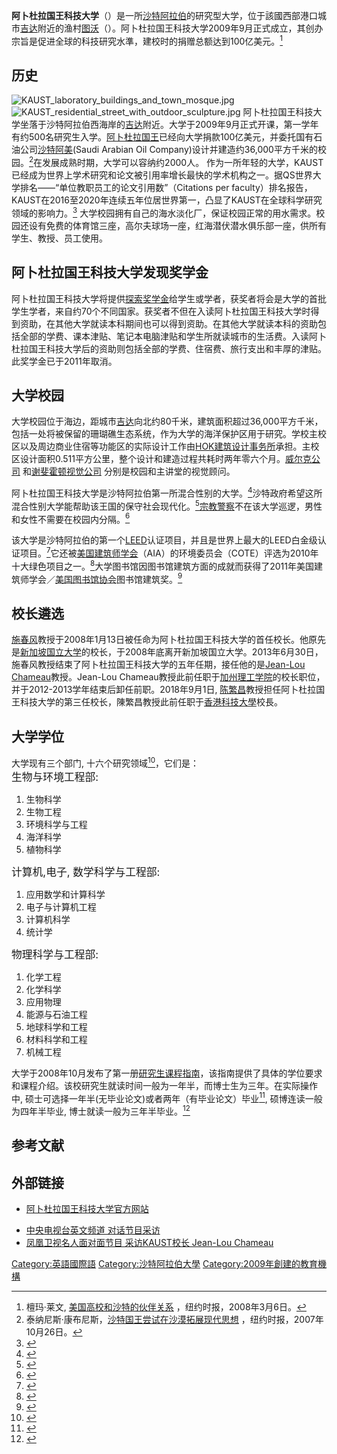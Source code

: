 {{NoteTA
|G1=地名
|G2=Melayu}}
{{Infobox University
|name = 阿卜杜拉国王科技大学|native_name = جامعة الملك عبد الله للعلوم والتقنية
|image_name = KAUST Logo.svg
|image_size = 200px
|motto = "Through Inspiration, Discovery"
|mottoeng =
|established = 2009年9月5日
|type = [[私立大學|私立大學]]
|affiliation =
|endowment = [[美元|US$]]200億<ref name=NYT030608>[http://news.sciencemag.org/scienceinsider/2013/02/kaust-names-jean-lou-chameau-as-.html Sciencemag] {{webarchive|url=https://web.archive.org/web/20130512165845/http://news.sciencemag.org/scienceinsider/2013/02/kaust-names-jean-lou-chameau-as-.html |date=2013-05-12 }}</ref>
|president = [[陳繁昌|陳繁昌]]教授
|vice-president =
|faculty =
|staff =
|students =
|undergrad = 無
|postgrad  = 1200<ref>{{Cite web |url=http://www.timeshighereducation.co.uk/420231.article |title=存档副本 |access-date=2017-01-02 |archive-date=2014-10-27 |archive-url=https://web.archive.org/web/20141027084301/http://www.timeshighereducation.co.uk/420231.article |dead-url=no }}</ref>
|doctoral =
|other =
|city = [[圖沃|圖沃]]
|state =
|province = [[麥加省|麥加省]]
|country = [[沙特阿拉伯|沙特阿拉伯]]
|coor = {{coord|22.312602|39.11047|region:SA_type:edu_scale:5000_source:Wikimapia|display=title}}
|campus = {{convert|3600|ha|acre}}
|former_names =
|free_label =
|free = yes
|sports =
|colours =黃綠橘藍<!-- more precise colours needed here -->
|nickname = <!-- KAUST is an abbreviation, not a nickname -->
|mascot =
|athletics =
|affiliations =
|website = [http://www.kaust.edu.sa/ www.kaust.edu.sa]
|logo =
|footnotes =
}}
'''阿卜杜拉国王科技大学'''（{{lang-en|'''King Abdullah University of Science and Technology (KAUST)'''}}）是一所[[沙特阿拉伯|沙特阿拉伯]]的研究型大学，位于該國西部港口城市[[吉达|吉达]]附近的渔村[[图沃|图沃]]（{{lang-en|'''Thuwal'''}}）。阿卜杜拉国王科技大学2009年9月正式成立，其创办宗旨是促进全球的科技研究水準，建校时的捐赠总额达到100亿美元。<ref name=NYT030608a>檀玛·莱文, [http://www.nytimes.com/2008/03/06/education/06partner.html 美国高校和沙特的伙伴关系] {{Wayback|url=http://www.nytimes.com/2008/03/06/education/06partner.html |date=20210506081357 }}，纽约时报，2008年3月6日。</ref>

== 历史 ==
[[File:KAUST_laboratory_buildings_and_town_mosque.jpg|thumb]]
[[File:KAUST_residential_street_with_outdoor_sculpture.jpg|thumb]]
阿卜杜拉国王科技大学坐落于沙特阿拉伯西海岸的[[吉达|吉达]]附近。大学于2009年9月正式开课，第一学年有约500名研究生入学。[[阿卜杜拉·本·阿卜杜勒-阿齐兹·阿勒沙特|阿卜杜拉国王]]已经向大学捐款100亿美元，并委托国有石油公司[[沙特阿拉伯国家石油公司|沙特阿美]](Saudi Arabian Oil Company)设计并建造约36,000平方千米的校园。<ref name=NYT102607>泰纳尼斯·康布尼斯，[http://www.nytimes.com/2007/10/26/world/middleeast/26saudi.html 沙特国王尝试在沙漠拓展现代思想] {{Wayback|url=http://www.nytimes.com/2007/10/26/world/middleeast/26saudi.html |date=20210506012054 }}，纽约时报，2007年10月26日。</ref>在发展成熟时期，大学可以容纳约2000人。
作为一所年轻的大学，KAUST已经成为世界上学术研究和论文被引用率增长最快的学术机构之一。据QS世界大学排名——“单位教职员工的论文引用数”（Citations per faculty）排名报告， KAUST在2016至2020年连续五年位居世界第一，凸显了KAUST在全球科学研究领域的影响力。<ref>{{cite web|url=https://www.topuniversities.com/university-rankings/world-university-rankings/2020|title=存档副本|accessdate=2020-03-22|archive-date=2019-08-14|archive-url=https://web.archive.org/web/20190814221008/https://www.topuniversities.com/university-rankings/world-university-rankings/2020|dead-url=no}}</ref> 
大学校园拥有自己的海水淡化厂，保证校园正常的用水需求。校园还设有免费的体育馆三座，高尔夫球场一座，红海潜伏潜水俱乐部一座，供所有学生、教授、员工使用。

== 阿卜杜拉国王科技大学发现奖学金 ==
阿卜杜拉国王科技大学将提供[https://web.archive.org/web/20090714020148/http://www.kaust.edu.sa/students/discovery-scholarships.aspx 探索奖学金]给学生或学者，获奖者将会是大学的首批学生学者，来自约70个不同国家。获奖者不但在入读阿卜杜拉国王科技大学时得到资助，在其他大学就读本科期间也可以得到资助。在其他大学就读本科的资助包括全部的学费、课本津贴、笔记本电脑津贴和学生所就读城市的生活费。入读阿卜杜拉国王科技大学后的资助则包括全部的学费、住宿费、旅行支出和丰厚的津贴。此奖学金已于2011年取消。

== 大学校园 ==
大学校园位于海边，距城市[[吉达|吉达]]向北约80千米，建筑面积超过36,000平方千米，包括一处将被保留的珊瑚礁生态系统，作为大学的海洋保护区用于研究。学校主校区以及周边商业住宿等功能区的实际设计工作由[[HOK_(公司)|HOK建筑设计事务所]]承担。主校区设计面积0.511平方公里，整个设计和建造过程共耗时两年零六个月。[http://www.smwinc.com 威尔克公司] {{Wayback|url=http://www.smwinc.com/ |date=20110423055305 }}和[http://www.jaffeholden.com 谢斐霍顿视觉公司] {{Wayback|url=http://www.jaffeholden.com/ |date=20081024210449 }}分别是校园和主讲堂的视觉顾问。

阿卜杜拉国王科技大学是沙特阿拉伯第一所混合性别的大学。<ref>{{Cite news|title=Saudi Arabia opens first mixed-gender university|url=https://in.reuters.com/article/us-saudi-education-kaust-idINTRE58M65R20090923|newspaper=Reuters|date=2009-09-23|accessdate=2020-01-11|language=en|archive-date=2020-01-11|archive-url=https://web.archive.org/web/20200111231127/https://in.reuters.com/article/us-saudi-education-kaust-idINTRE58M65R20090923|dead-url=no}}</ref>沙特政府希望这所混合性别大学能帮助该王国的保守社会现代化。<ref>{{Cite news|title=A Saudi Gamble to See if Seeds of Change Will Grow|url=https://www.nytimes.com/2009/11/19/world/middleeast/19saudi.html|newspaper=The New York Times|date=2009-11-18|accessdate=2020-01-11|issn=0362-4331|language=en-US|first=Michael|last=Slackman|archive-date=2020-11-09|archive-url=https://web.archive.org/web/20201109040905/http://www.nytimes.com/2009/11/19/world/middleeast/19saudi.html|dead-url=no}}</ref>[[勸善懲惡協會_(沙烏地阿拉伯)|宗教警察]]不在该大学巡逻，男性和女性不需要在校园内分隔。<ref>{{Cite news|title=Saudis open hi-tech science oasis|url=http://news.bbc.co.uk/2/hi/middle_east/8270601.stm|date=2009-09-23|accessdate=2020-01-11|language=en-GB|archive-date=2021-02-26|archive-url=https://web.archive.org/web/20210226195508/http://news.bbc.co.uk/2/hi/middle_east/8270601.stm|dead-url=no}}</ref>

该大学是沙特阿拉伯的第一个[[美國綠建築協會|LEED]]认证项目，并且是世界上最大的LEED白金级认证项目。<ref>{{Cite web|title=Largest LEED Platinum project in the world|url=https://www.constructionweekonline.com/article-8765-largest-leed-platinum-project-in-the-world|accessdate=2020-01-16|work=Construction Week Online Middle East|language=en|archive-date=2020-08-06|archive-url=https://web.archive.org/web/20200806002730/https://www.constructionweekonline.com/article-8765-largest-leed-platinum-project-in-the-world|dead-url=no}}</ref>它还被[[美國建築師學會|美国建筑师学会]]（AIA）的环境委员会（COTE）评选为2010年十大绿色项目之一。<ref>{{Cite web|title=2010 AIA/COTE Top Ten Green Projects|url=http://www.archdaily.com/57456/2010-aiacote-top-ten-green-projects/|accessdate=2020-01-16|date=2010-04-22|work=ArchDaily|language=en-US|archive-date=2021-03-09|archive-url=https://web.archive.org/web/20210309175505/https://www.archdaily.com/57456/2010-aiacote-top-ten-green-projects|dead-url=no}}</ref>大学图书馆因图书馆建筑方面的成就而获得了2011年美国建筑师学会／[[美国图书馆协会|美国图书馆协会]]图书馆建筑奖。<ref>{{Cite web|title=LLAMA ALA/AIA Library Building Awards|url=http://www.ala.org/llama/awards/aiaalalibrary|accessdate=2020-01-16|date=1999-11-30|last=admin|work=Library Leadership & Management Association (LLAMA)|language=en|archive-date=2020-10-28|archive-url=https://web.archive.org/web/20201028155527/http://www.ala.org/llama/awards/aiaalalibrary|dead-url=no}}</ref>

== 校长遴选 ==
[[施春风|施春风]]教授于2008年1月13日被任命为阿卜杜拉国王科技大学的首任校长。他原先是[[新加坡国立大学|新加坡国立大学]]的校长，于2008年底离开新加坡国立大学。2013年6月30日，施春风教授结束了阿卜杜拉国王科技大学的五年任期，接任他的是[[Jean-Lou_Chameau|Jean-Lou Chameau]]教授。Jean-Lou Chameau教授此前任职于[[加州理工学院|加州理工学院]]的校长职位，并于2012-2013学年结束后卸任前职。2018年9月1日, [[陈繁昌|陈繁昌]]教授担任阿卜杜拉国王科技大学的第三任校长，陳繁昌教授此前任职于[[香港科技大學|香港科技大學]]校長。

== 大学学位 ==
大学现有三个部门, 十六个研究领域<ref>{{cite web |author1=kaust |title=kaust division program |url=https://www.kaust.edu.sa/en/study/division-programs |website=kaust home pages |access-date=2021-03-01 |archive-date=2021-04-18 |archive-url=https://web.archive.org/web/20210418100343/https://www.kaust.edu.sa/en/study/division-programs |dead-url=no }}</ref>，它们是：<br>
<big>生物与环境工程部:</big>
# 生物科学
# 生物工程
# 环境科学与工程
# 海洋科学
# 植物科学
<big>计算机,电子, 数学科学与工程部:</big>
# 应用数学和计算科学
# 电子与计算机工程
# 计算机科学
# 统计学
<big>物理科学与工程部:</big>
# 化学工程
# 化学科学
# 应用物理
# 能源与石油工程
# 地球科学和工程
# 材料科学和工程
# 机械工程

大学于2008年10月发布了第一册[https://web.archive.org/web/20090117120426/http://www.kaust.edu.sa/pdf/KAUST-grad-programs.pdf#pagemode=bookmarks 研究生课程指南]，该指南提供了具体的学位要求和课程介绍。该校研究生就读时间一般为一年半，而博士生为三年。在实际操作中, 硕士可选择一年半(无毕业论文)或者两年（有毕业论文）毕业<ref>{{cite web |author1=kaust |title=kaust ms requirements |url=https://www.kaust.edu.sa/en/study/masters-program |website=kaust websites |access-date=2021-03-01 |archive-date=2021-04-18 |archive-url=https://web.archive.org/web/20210418190255/https://www.kaust.edu.sa/en/study/masters-program |dead-url=no }}</ref>, 硕博连读一般为四年半毕业, 博士就读一般为三年半毕业。<ref>{{cite web |author1=kaust |title=kaust phd requirements |url=https://www.kaust.edu.sa/en/study/phd-program |website=kaust webstites |access-date=2021-03-01 |archive-date=2021-04-21 |archive-url=https://web.archive.org/web/20210421052919/https://www.kaust.edu.sa/en/study/phd-program |dead-url=no }}</ref>

== 参考文献 ==
<references/>

== 外部链接 ==
*{{en icon}}[http://www.kaust.edu.sa 阿卜杜拉国王科技大学官方网站] {{Wayback|url=http://www.kaust.edu.sa/ |date=20110303110754 }}
*[http://tv.cntv.cn/video/C16635/7ba89a5c150a4397bb649ceb30943443 中央电视台英文频道 对话节目采访] {{Wayback|url=http://tv.cntv.cn/video/C16635/7ba89a5c150a4397bb649ceb30943443 |date=20190901041543 }}
*[http://v.ifeng.com/documentary/figure/2014006/0316c6cc-9136-4110-b090-ffc0ed0c1bb1.shtml 凤凰卫视名人面对面节目 采访KAUST校长 Jean-Lou Chameau] {{Wayback|url=http://v.ifeng.com/documentary/figure/2014006/0316c6cc-9136-4110-b090-ffc0ed0c1bb1.shtml |date=20190821104934 }}

[[Category:英語國際語|Category:英語國際語]]
[[Category:沙特阿拉伯大學|Category:沙特阿拉伯大學]]
[[Category:2009年創建的教育機構|Category:2009年創建的教育機構]]